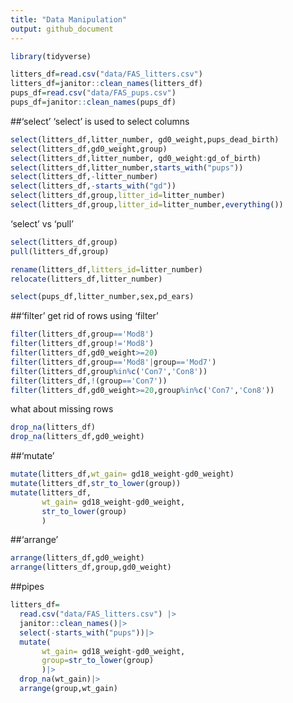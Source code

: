 ```yaml
---
title: "Data Manipulation"
output: github_document
---
```

```r
library(tidyverse)
```
```r
litters_df=read.csv("data/FAS_litters.csv")
litters_df=janitor::clean_names(litters_df)
pups_df=read.csv("data/FAS_pups.csv")
pups_df=janitor::clean_names(pups_df)
```
##'select'
'select' is used to select columns
```r
select(litters_df,litter_number, gd0_weight,pups_dead_birth)
select(litters_df,gd0_weight,group)
select(litters_df,litter_number, gd0_weight:gd_of_birth)
select(litters_df,litter_number,starts_with("pups"))
select(litters_df,-litter_number)
select(litters_df,-starts_with("gd"))
select(litters_df,group,litter_id=litter_number)
select(litters_df,group,litter_id=litter_number,everything())
```
'select' vs 'pull'
```r
select(litters_df,group)
pull(litters_df,group)
```
```r
rename(litters_df,litters_id=litter_number)
relocate(litters_df,litter_number)
```
```r
select(pups_df,litter_number,sex,pd_ears)
```
##'filter'
get rid of rows using 'filter'
```r
filter(litters_df,group=='Mod8')
filter(litters_df,group!='Mod8')
filter(litters_df,gd0_weight>=20)
filter(litters_df,group=='Mod8'|group=='Mod7')
filter(litters_df,group%in%c('Con7','Con8'))
filter(litters_df,!(group=='Con7'))
filter(litters_df,gd0_weight>=20,group%in%c('Con7','Con8'))
```
what about missing rows
```r
drop_na(litters_df)
drop_na(litters_df,gd0_weight)
```
##'mutate'
```r
mutate(litters_df,wt_gain= gd18_weight-gd0_weight)
mutate(litters_df,str_to_lower(group))
mutate(litters_df,
       wt_gain= gd18_weight-gd0_weight,
       str_to_lower(group)
       )
```
##'arrange'
```r
arrange(litters_df,gd0_weight)
arrange(litters_df,group,gd0_weight)
```
##pipes
```r
litters_df=
  read.csv("data/FAS_litters.csv") |>
  janitor::clean_names()|>
  select(-starts_with("pups"))|>
  mutate(
       wt_gain= gd18_weight-gd0_weight,
       group=str_to_lower(group)
       )|>
  drop_na(wt_gain)|>
  arrange(group,wt_gain)
```
